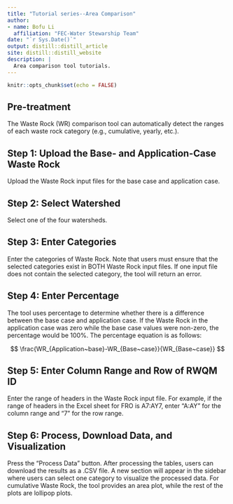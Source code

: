 ```yaml
---
title: "Tutorial series--Area Comparison"
author:
- name: Bofu Li
  affiliation: "FEC-Water Stewarship Team"
date: "`r Sys.Date()`"
output: distill::distill_article
site: distill::distill_website
description: |
  Area comparison tool tutorials.
---
```


```r
knitr::opts_chunk$set(echo = FALSE)
```

## Pre-treatment

The Waste Rock (WR) comparison tool can automatically detect the ranges of each waste rock category (e.g., cumulative, yearly, etc.).

## Step 1: Upload the Base- and Application-Case Waste Rock

Upload the Waste Rock input files for the base case and application case.

## Step 2: Select Watershed

Select one of the four watersheds.

## Step 3: Enter Categories

Enter the categories of Waste Rock. Note that users must ensure that the selected categories exist in BOTH Waste Rock input files. If one input file does not contain the selected category, the tool will return an error.

## Step 4: Enter Percentage

The tool uses percentage to determine whether there is a difference between the base case and application case. If the Waste Rock in the application case was zero while the base case values were non-zero, the percentage would be 100%. The percentage equation is as follows:

$$
                 \frac{WR_{Application~base}-WR_{Base~case}}{WR_{Base~case}}
$$

## Step 5: Enter Column Range and Row of RWQM ID

Enter the range of headers in the Waste Rock input file. For example, if the range of headers in the Excel sheet for FRO is A7:AY7, enter "A:AY" for the column range and "7" for the row range.

## Step 6: Process, Download Data, and Visualization

Press the "Process Data" button. After processing the tables, users can download the results as a .CSV file. A new section will appear in the sidebar where users can select one category to visualize the processed data. For cumulative Waste Rock, the tool provides an area plot, while the rest of the plots are lollipop plots.






